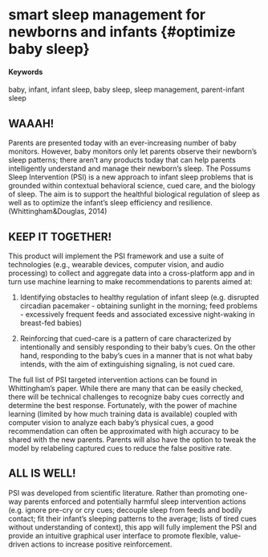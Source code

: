 # smart sleep management for newborns and infants {#optimize baby sleep}

#### Keywords

baby, infant, infant sleep, baby sleep, sleep management, parent-infant sleep

## WAAAH!

Parents are presented today with an ever-increasing number of baby monitors. However, baby monitors only let parents observe their newborn's sleep patterns; there aren’t any products today that can help parents intelligently understand and manage their newborn's sleep. The Possums Sleep Intervention (PSI) is a new approach to infant sleep problems that is grounded within contextual behavioral science, cued care, and the biology of sleep. The aim is to support the healthful biological regulation of sleep as well as to optimize the infant's sleep efficiency and resilience. (Whittingham&Douglas, 2014)

## KEEP IT TOGETHER! 

This product will implement the PSI framework and use a suite of technologies (e.g., wearable devices, computer vision, and audio processing) to collect and aggregate data into a cross-platform app and in turn use machine learning to make recommendations to parents aimed at:

1. Identifying obstacles to healthy regulation of infant sleep (e.g. disrupted circadian pacemaker - obtaining sunlight in the morning; feed problems - excessively frequent feeds and associated excessive night-waking in breast-fed babies)

2. Reinforcing that cued-care is a pattern of care characterized by intentionally and sensibly responding to their baby’s cues. On the other hand, responding to the baby’s cues in a manner that is not what baby intends, with the aim of extinguishing signaling, is not cued care. 

The full list of PSI targeted intervention actions can be found in Whittingham’s paper. While there are many that can be easily checked, there will be technical challenges to recognize baby cues correctly and determine the best response. Fortunately, with the power of machine learning (limited by how much training data is available) coupled with computer vision to analyze each baby’s physical cues, a good recommendation can often be approximated with high accuracy to be shared with the new parents. Parents will also have the option to tweak the model by relabeling captured cues to reduce the false positive rate.   

## ALL IS WELL!

PSI was developed from scientific literature. Rather than promoting one-way parents enforced and potentially harmful sleep intervention actions (e.g. ignore pre-cry or cry cues; decouple sleep from feeds and bodily contact; fit their infant’s sleeping patterns to the average; lists of tired cues without understanding of context), this app will fully implement the PSI and provide an intuitive graphical user interface to promote flexible, value-driven actions to increase positive reinforcement.
